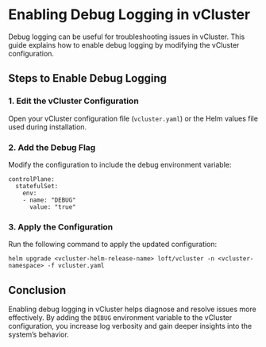 # Enabling Debug Logging in vCluster

Debug logging can be useful for troubleshooting issues in vCluster. This guide explains how to enable debug logging by modifying the vCluster configuration.

## Steps to Enable Debug Logging

### 1\. Edit the vCluster Configuration

Open your vCluster configuration file (`vcluster.yaml`) or the Helm values file used during installation.

### 2\. Add the Debug Flag

Modify the configuration to include the debug environment variable:

```
controlPlane:
  statefulSet:
    env:
    - name: "DEBUG"
      value: "true"
```

### 3\. Apply the Configuration

Run the following command to apply the updated configuration:

```
helm upgrade <vcluster-helm-release-name> loft/vcluster -n <vcluster-namespace> -f vcluster.yaml
```

## Conclusion

Enabling debug logging in vCluster helps diagnose and resolve issues more effectively. By adding the `DEBUG` environment variable to the vCluster configuration, you increase log verbosity and gain deeper insights into the system’s behavior.
